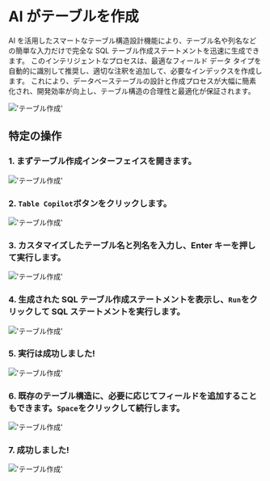 # AI がテーブルを作成

AI を活用したスマートなテーブル構造設計機能により、テーブル名や列名などの簡単な入力だけで完全な SQL テーブル作成ステートメントを迅速に生成できます。
このインテリジェントなプロセスは、最適なフィールド データ タイプを自動的に識別して推奨し、適切な注釈を追加して、必要なインデックスを作成します。
これにより、データベーステーブルの設計と作成プロセスが大幅に簡素化され、開発効率が向上し、テーブル構造の合理性と最適化が保証されます。

!['テーブル作成'](/image/AI-image/table-copilot.gif)

## 特定の操作

### 1. まずテーブル作成インターフェイスを開きます。

!['テーブル作成'](/image/AI-image/create-table01.png)

### 2. `Table Copilot`ボタンをクリックします。

!['テーブル作成'](/image/AI-image/create-table02.png)

### 3. カスタマイズしたテーブル名と列名を入力し、Enter キーを押して実行します。

!['テーブル作成'](/image/AI-image/create-table03.png)

### 4. 生成された SQL テーブル作成ステートメントを表示し、`Run`をクリックして SQL ステートメントを実行します。

!['テーブル作成'](/image/AI-image/create-table04.png)

### 5. 実行は成功しました!

!['テーブル作成'](/image/AI-image/create-table05.png)

### 6. 既存のテーブル構造に、必要に応じてフィールドを追加することもできます。`Space`をクリックして続行します。

!['テーブル作成'](/image/AI-image/create-table06.png)

### 7. 成功しました!

!['テーブル作成'](/image/AI-image/create-table07.png)